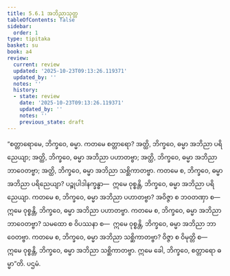```yaml
---
title: 5.6.1 အဘိညာသုတ္တ
tableOfContents: false
sidebar:
  order: 1
type: tipitaka
basket: su
book: a4
review:
  current: review
  updated: '2025-10-23T09:13:26.119371'
  updated_by: ''
  notes: ''
  history:
  - state: review
    date: '2025-10-23T09:13:26.119371'
    updated_by: ''
    notes: ''
    previous_state: draft
---
```



<ReviewStatus review={frontmatter.review} showDetails={true} />

<HypothesisAnnotation frontmatter={frontmatter} />

<DynamicBreadcrumb />

<Division number="254" book="a4" e="ch" v="15" p="570">

<Paragraph number="1522" book="a4">
“စတ္တာရောမေ, ဘိက္ခဝေ, ဓမ္မာ. ကတမေ စတ္တာရော? အတ္ထိ, ဘိက္ခဝေ, ဓမ္မာ အဘိညာ ပရိညေယျာ; အတ္ထိ, ဘိက္ခဝေ, ဓမ္မာ အဘိညာ ပဟာတဗ္ဗာ; အတ္ထိ, ဘိက္ခဝေ, ဓမ္မာ အဘိညာ ဘာဝေတဗ္ဗာ; အတ္ထိ, ဘိက္ခဝေ, ဓမ္မာ အဘိညာ သစ္ဆိကာတဗ္ဗာ.
</Paragraph>

<Paragraph number="1523" book="a4">
ကတမေ စ, ဘိက္ခဝေ, ဓမ္မာ အဘိညာ ပရိညေယျာ? ပဉ္စုပါဒါနက္ခန္ဓာ—  ဣမေ ဝုစ္စန္တိ, ဘိက္ခဝေ, ဓမ္မာ အဘိညာ ပရိညေယျာ.
</Paragraph>

<Paragraph number="1524" book="a4">
ကတမေ စ, ဘိက္ခဝေ, ဓမ္မာ အဘိညာ ပဟာတဗ္ဗာ? အဝိဇ္ဇာ စ ဘဝတဏှာ စ—  ဣမေ ဝုစ္စန္တိ, ဘိက္ခဝေ, ဓမ္မာ အဘိညာ ပဟာတဗ္ဗာ.
</Paragraph>

<Paragraph number="1525" book="a4">
ကတမေ စ, ဘိက္ခဝေ, ဓမ္မာ အဘိညာ ဘာဝေတဗ္ဗာ? သမထော စ ဝိပဿနာ စ—  ဣမေ ဝုစ္စန္တိ, ဘိက္ခဝေ, ဓမ္မာ အဘိညာ ဘာဝေတဗ္ဗာ.
</Paragraph>

<Paragraph number="1526" book="a4">
ကတမေ စ, ဘိက္ခဝေ, ဓမ္မာ အဘိညာ သစ္ဆိကာတဗ္ဗာ? ဝိဇ္ဇာ စ ဝိမုတ္တိ စ—  ဣမေ ဝုစ္စန္တိ, ဘိက္ခဝေ, ဓမ္မာ အဘိညာ သစ္ဆိကာတဗ္ဗာ. ဣမေ ခေါ, ဘိက္ခဝေ, စတ္တာရော ဓမ္မာ”တိ.

</Paragraph>
</Division>

<Paragraph number="1527" type="center" book="a4">
ပဌမံ.
</Paragraph>